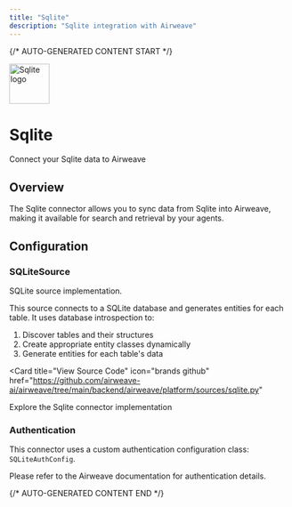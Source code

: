 ```yaml
---
title: "Sqlite"
description: "Sqlite integration with Airweave"
---
```


{/* AUTO-GENERATED CONTENT START */}



<div className="connector-header">
  <img src="icon.svg" alt="Sqlite logo" width="72" height="72" className="connector-icon" />
  <div className="connector-info">
    <h1>Sqlite</h1>
    <p>Connect your Sqlite data to Airweave</p>
  </div>
</div>

## Overview

The Sqlite connector allows you to sync data from Sqlite into Airweave, making it available for search and retrieval by your agents.

## Configuration


### SQLiteSource

SQLite source implementation.

This source connects to a SQLite database and generates entities for each table.
It uses database introspection to:
1. Discover tables and their structures
2. Create appropriate entity classes dynamically
3. Generate entities for each table's data


<Card
  title="View Source Code"
  icon="brands github"
  href="https://github.com/airweave-ai/airweave/tree/main/backend/airweave/platform/sources/sqlite.py"
>
  Explore the Sqlite connector implementation
</Card>

### Authentication

This connector uses a custom authentication configuration class: `SQLiteAuthConfig`.

Please refer to the Airweave documentation for authentication details.





{/* AUTO-GENERATED CONTENT END */}
